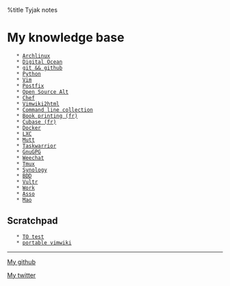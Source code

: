 %title Tyjak notes


= My knowledge base =

    * [[Archlinux]]
    * [[Digital Ocean]]
    * [[git && github]]
    * [[Python]]
    * [[Vim]]
    * [[Postfix]]
    * [[Open Source Alt]]
    * [[Chef]]
    * [[Vimwiki2html]]
    * [[Command line collection]]
    * [[Book printing (fr)]]
    * [[Cubase (fr)]]
    * [[Docker]]
    * [[LXC]]
    * [[Mutt]]
    * [[Taskwarrior]]
    * [[GnuGPG]]
    * [[Weechat]]
    * [[Tmux]]
    * [[Synology]]
    * [[BDD]]
    * [[Vultr]]
    * [[Work]]
    * [[Asso]]
    * [[Mao]]

== Scratchpad ==

    * [[TO test]]
    * [[portable vimwiki]]

----

<i class="fa fa-github"></i> [[http://www.github.com/tyjak|My github]]

<i class="fa fa-twitter"></i> [[http://www.twitter.com/tyjak|My twitter]]

 {{http://vimwiki.googlecode.com/hg/images/vimwiki_logo.png|Vimwiki|class="center-block"}}

